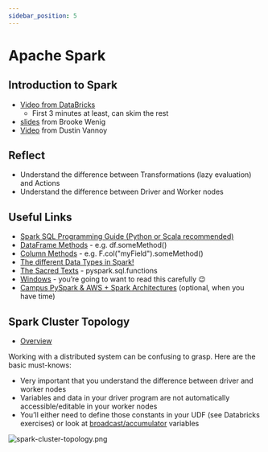 ```yaml
---
sidebar_position: 5
---
```


# Apache Spark

## Introduction to Spark
* [Video from DataBricks](https://www.youtube.com/watch?v=p4PkA2huzVc)
  * First 3 minutes at least, can skim the rest
* [slides](https://brookewenig.com/SparkOverview.html#/) from Brooke Wenig
* [Video](https://www.youtube.com/watch?v=Ud6luYCkkMk&ab_channel=DustinVannoy) from Dustin Vannoy

## Reflect
* Understand the difference between Transformations (lazy evaluation) and Actions
* Understand the difference between Driver and Worker nodes

## Useful Links
* [Spark SQL Programming Guide (Python or Scala recommended)](http://spark.apache.org/docs/3.1.1/sql-getting-started.html)
* [DataFrame Methods](http://spark.apache.org/docs/3.1.1/api/python/reference/pyspark.sql.html#dataframe-apis) - e.g. df.someMethod()
* [Column Methods](http://spark.apache.org/docs/3.1.1/api/python/reference/pyspark.sql.html#column-apis) - e.g. F.col("myField").someMethod()
* [The different Data Types in Spark!](http://spark.apache.org/docs/3.1.1/api/python/reference/pyspark.sql.html#data-types)
* [The Sacred Texts](http://spark.apache.org/docs/3.1.1/api/python/reference/pyspark.sql.html#functions) - pyspark.sql.functions
* [Windows](http://spark.apache.org/docs/3.1.1/api/python/reference/pyspark.sql.html#window) - you’re going to want to read this carefully 😉
* [Campus PySpark & AWS + Spark Architectures](https://www.udemy.com/course/pyspark-aws-master-big-data-with-pyspark-and-aws/) (optional, when you have time)

## Spark Cluster Topology
* [Overview](https://spark.apache.org/docs/latest/cluster-overview.html)

Working with a distributed system can be confusing to grasp. Here are the basic must-knows:
  * Very important that you understand the difference between driver and worker nodes 
  * Variables and data in your driver program are not automatically accessible/editable in your worker nodes 
  * You’ll either need to define those constants in your UDF (see Databricks exercises) or look at [broadcast/accumulator](https://spark.apache.org/docs/2.2.0/rdd-programming-guide.html#broadcast-variables) variables

<div style={{textAlign: 'center'}}>

![spark-cluster-topology.png](./assets/spark-cluster-topology.png)

</div>